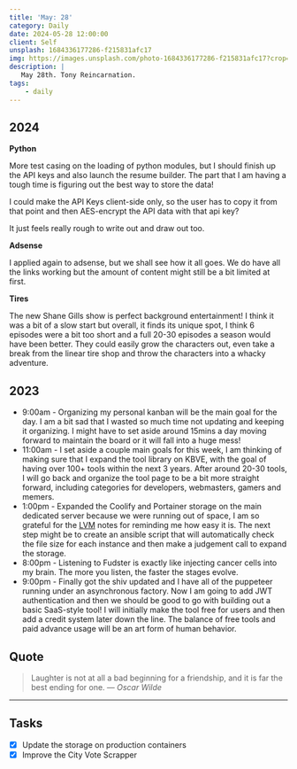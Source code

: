 ```yaml
---
title: 'May: 28'
category: Daily
date: 2024-05-28 12:00:00
client: Self
unsplash: 1684336177286-f215831afc17
img: https://images.unsplash.com/photo-1684336177286-f215831afc17?crop=entropy&cs=srgb&fm=jpg&ixid=MnwzNjM5Nzd8MHwxfHJhbmRvbXx8fHx8fHx8fDE2ODE3NDg2ODY&ixlib=rb-4.0.3&q=85
description: |
   May 28th. Tony Reincarnation.
tags:
    - daily
---
```


## 2024

**Python**

More test casing on the loading of python modules, but I should finish up the API keys and also launch the resume builder.
The part that I am having a tough time is figuring out the best way to store the data!

I could make the API Keys client-side only, so the user has to copy it from that point and then AES-encrypt the API data with that api key?

It just feels really rough to write out and draw out too.

**Adsense**

I applied again to adsense, but we shall see how it all goes.
We do have all the links working but the amount of content might still be a bit limited at first.

**Tires**

The new Shane Gills show is perfect background entertainment!
I think it was a bit of a slow start but overall, it finds its unique spot, I think 6 episodes were a bit too short and a full 20-30 episodes a season would have been better.
They could easily grow the characters out, even take a break from the linear tire shop and throw the characters into a whacky adventure.

## 2023

- 9:00am - Organizing my personal kanban will be the main goal for the day. I am a bit sad that I wasted so much time not updating and keeping it organizing. I might have to set aside around 15mins a day moving forward to maintain the board or it will fall into a huge mess!
- 11:00am - I set aside a couple main goals for this week, I am thinking of making sure that I expand the tool library on KBVE, with the goal of having over 100+ tools within the next 3 years. After around 20-30 tools, I will go back and organize the tool page to be a bit more straight forward, including categories for developers, webmasters, gamers and memers.
- 1:00pm - Expanded the Coolify and Portainer storage on the main dedicated server because we were running out of space, I am so grateful for the [LVM](https://kbve.com/application/lvm) notes for reminding me how easy it is. The next step might be to create an ansible script that will automatically check the file size for each instance and then make a judgement call to expand the storage. 
- 8:00pm - Listening to Fudster is exactly like injecting cancer cells into my brain. The more you listen, the faster the stages evolve. 
- 9:00pm - Finally got the shiv updated and I have all of the puppeteer running under an asynchronous factory. Now I am going to add JWT authentication and then we should be good to go with building out a basic SaaS-style tool! I will initially make the tool free for users and then add a credit system later down the line. The balance of free tools and paid advance usage will be an art form of human behavior. 

## Quote

> Laughter is not at all a bad beginning for a friendship, and it is far the best ending for one.
> — <cite>Oscar Wilde</cite>

---

## Tasks

- [x] Update the storage on production containers
- [x] Improve the City Vote Scrapper